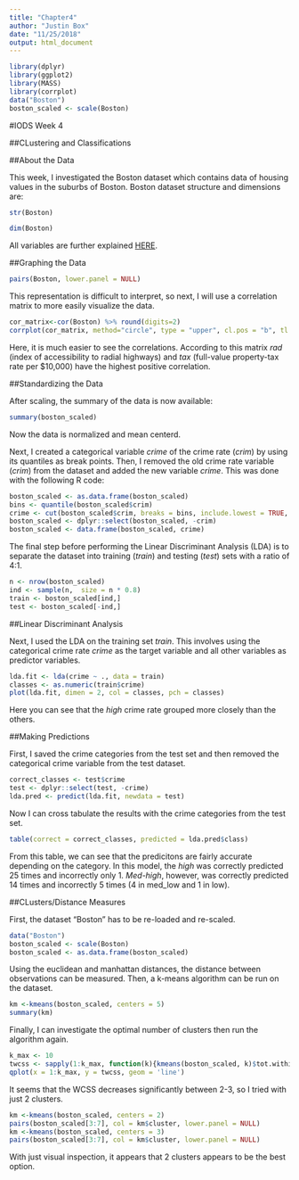 ```yaml
---
title: "Chapter4"
author: "Justin Box"
date: "11/25/2018"
output: html_document
---
```



```r
library(dplyr)
library(ggplot2)
library(MASS)
library(corrplot)
data("Boston")
boston_scaled <- scale(Boston)
```

#IODS Week 4

##CLustering and Classifications

##About the Data

This week, I investigated the Boston dataset which contains data of housing values in the suburbs of Boston. Boston dataset structure and dimensions are:

```r
str(Boston)

dim(Boston)
```

All variables are further explained [HERE](https://stat.ethz.ch/R-manual/R-devel/library/MASS/html/Boston.html).

##Graphing the Data

```r
pairs(Boston, lower.panel = NULL)
```

This representation is difficult to interpret, so next, I will use a correlation matrix to more easily visualize the data. 

```r
cor_matrix<-cor(Boston) %>% round(digits=2)
corrplot(cor_matrix, method="circle", type = "upper", cl.pos = "b", tl.pos = "d", tl.cex = 0.6)
```

Here, it is much easier to see the correlations. According to this matrix *rad* (index of accessibility to radial highways) and *tax* (full-value property-tax rate per $10,000) have the highest positive correlation. 

##Standardizing the Data

After scaling, the summary of the data is now available:
```r
summary(boston_scaled)
```

Now the data is normalized and mean centerd. 

Next, I created a categorical variable *crime* of the crime rate (*crim*) by using its quantiles as break points. Then, I removed the old crime rate variable (*crim*) from the dataset and added the new variable *crime*. This was done with the following R code:

```r
boston_scaled <- as.data.frame(boston_scaled)
bins <- quantile(boston_scaled$crim)
crime <- cut(boston_scaled$crim, breaks = bins, include.lowest = TRUE, label=c("low","med_low","med_high","high"))
boston_scaled <- dplyr::select(boston_scaled, -crim)
boston_scaled <- data.frame(boston_scaled, crime)
``` 

The final step before performing the Linear Discriminant Analysis (LDA) is to separate the dataset into training (*train*) and testing (*test*) sets with a ratio of 4:1.

```r
n <- nrow(boston_scaled)
ind <- sample(n,  size = n * 0.8)
train <- boston_scaled[ind,]
test <- boston_scaled[-ind,]
```

##Linear Discriminant Analysis

Next, I used the LDA on the training set *train*. This involves using the categorical crime rate *crime* as the target variable and all other variables as predictor variables.

```r
lda.fit <- lda(crime ~ ., data = train)
classes <- as.numeric(train$crime)
plot(lda.fit, dimen = 2, col = classes, pch = classes)
```

Here you can see that the *high* crime rate grouped more closely than the others. 

##Making Predictions

First, I saved the crime categories from the test set and then removed the categorical crime variable from the test dataset. 

```r
correct_classes <- test$crime
test <- dplyr::select(test, -crime)
lda.pred <- predict(lda.fit, newdata = test)
```

Now I can cross tabulate the results with the crime categories from the test set.

```r
table(correct = correct_classes, predicted = lda.pred$class)
```

From this table, we can see that the predicitons are fairly accurate depending on the category. In this model, the *high* was correctly predicted 25 times and incorrectly only 1. *Med-high*, however, was correctly predicted 14 times and incorrectly 5 times (4 in med_low and 1 in low). 

##CLusters/Distance Measures 

First, the dataset "Boston" has to be re-loaded and re-scaled. 
```r
data("Boston")
boston_scaled <- scale(Boston)
boston_scaled <- as.data.frame(boston_scaled)
```


Using the euclidean and manhattan distances, the distance between observations can be measured. Then, a k-means algorithm can be run on the dataset. 

```r
km <-kmeans(boston_scaled, centers = 5)
summary(km)
```

Finally, I can investigate the optimal number of clusters then run the algorithm again. 

```r
k_max <- 10
twcss <- sapply(1:k_max, function(k){kmeans(boston_scaled, k)$tot.withinss})
qplot(x = 1:k_max, y = twcss, geom = 'line')
```

It seems that the WCSS decreases significantly between 2-3, so I tried with just 2 clusters. 

```r
km <-kmeans(boston_scaled, centers = 2)
pairs(boston_scaled[3:7], col = km$cluster, lower.panel = NULL)
km <-kmeans(boston_scaled, centers = 3)
pairs(boston_scaled[3:7], col = km$cluster, lower.panel = NULL)
```

With just visual inspection, it appears that 2 clusters appears to be the best option. 
